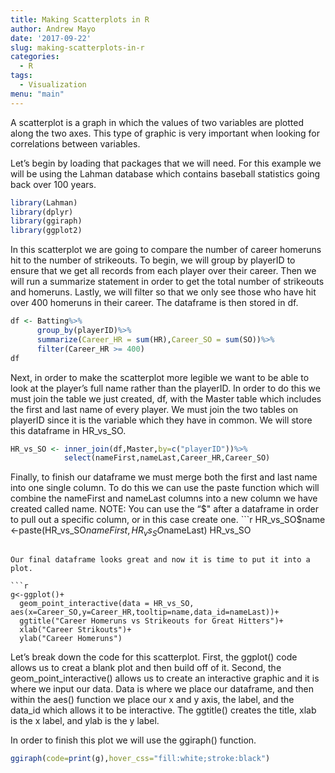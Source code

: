 ```yaml
---
title: Making Scatterplots in R
author: Andrew Mayo
date: '2017-09-22'
slug: making-scatterplots-in-r
categories:
  - R
tags:
  - Visualization
menu: "main"
---
```


A scatterplot is a graph in which the values of two variables are plotted along the two axes.  This type of graphic is very important when looking for correlations between variables.

Let's begin by loading that packages that we will need.  For this example we will be using the Lahman database which contains baseball statistics going back over 100 years.
```r
library(Lahman)
library(dplyr)
library(ggiraph)
library(ggplot2)
```

In this scatterplot we are going to compare the number of career homeruns hit to the number of strikeouts.  To begin, we will group by playerID to ensure that we get all records from each player over their career.  Then we will run a summarize statement in order to get the total number of strikeouts and homeruns.  Lastly, we will filter so that we only see those who have hit over 400 homeruns in their career.  The dataframe is then stored in df.
```r
df <- Batting%>%
      group_by(playerID)%>%
      summarize(Career_HR = sum(HR),Career_SO = sum(SO))%>%
      filter(Career_HR >= 400)
df
```

Next, in order to make the scatterplot more legible we want to be able to look at the player's full name rather than the playerID.  In order to do this we must join the table we just created, df, with the Master table which includes the first and last name of every player.  We must join the two tables on playerID since it is the variable which they have in common.  We will store this dataframe in HR_vs_SO.
```r
HR_vs_SO <- inner_join(df,Master,by=c("playerID"))%>%
            select(nameFirst,nameLast,Career_HR,Career_SO)
```

Finally, to finish our dataframe we must merge both the first and last name into one single column.  To do this we can use the paste function which will combine the nameFirst and nameLast columns into a new column we have created called name.  NOTE: You can use the "$" after a dataframe in order to pull out a specific column, or in this case create one. 
```r
HR_vs_SO$name <-paste(HR_vs_SO$nameFirst,HR_vs_SO$nameLast)
HR_vs_SO
```

Our final dataframe looks great and now it is time to put it into a plot. 

```r
g<-ggplot()+
  geom_point_interactive(data = HR_vs_SO, aes(x=Career_SO,y=Career_HR,tooltip=name,data_id=nameLast))+
  ggtitle("Career Homeruns vs Strikeouts for Great Hitters")+
  xlab("Career Strikouts")+
  ylab("Career Homeruns")
```

Let's break down the code for this scatterplot.  First, the ggplot() code allows us to creat a blank plot and then build off of it.  Second, the geom_point_interactive() allows us to create an interactive graphic and it is where we input our data. Data is where we place our dataframe, and then within the aes() function we place our x and y axis, the label, and the data_id which allows it to be interactive.  The ggtitle() creates the title, xlab is the x label, and ylab is the y label.

In order to finish this plot we will use the ggiraph() function.  
```r
ggiraph(code=print(g),hover_css="fill:white;stroke:black")
```

